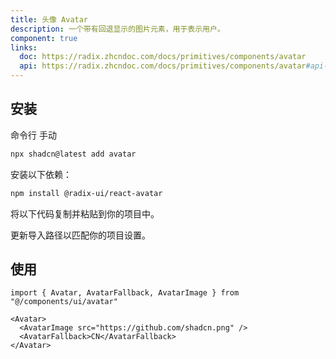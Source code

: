 ```yaml
---
title: 头像 Avatar
description: 一个带有回退显示的图片元素，用于表示用户。
component: true
links:
  doc: https://radix.zhcndoc.com/docs/primitives/components/avatar
  api: https://radix.zhcndoc.com/docs/primitives/components/avatar#api-reference
---
```


<ComponentPreview
  name="avatar-demo"
  title="头像"
  description="一个带有回退显示的头像。"
/>

## 安装

<CodeTabs>

<TabsList>
  <TabsTrigger value="cli">命令行</TabsTrigger>
  <TabsTrigger value="manual">手动</TabsTrigger>
</TabsList>
<TabsContent value="cli">

```bash
npx shadcn@latest add avatar
```

</TabsContent>

<TabsContent value="manual">

<Steps>

<Step>安装以下依赖：</Step>

```bash
npm install @radix-ui/react-avatar
```

<Step>将以下代码复制并粘贴到你的项目中。</Step>

<ComponentSource name="avatar" title="components/ui/avatar.tsx" />

<Step>更新导入路径以匹配你的项目设置。</Step>

</Steps>

</TabsContent>

</CodeTabs>

## 使用

```tsx showLineNumbers
import { Avatar, AvatarFallback, AvatarImage } from "@/components/ui/avatar"
```

```tsx showLineNumbers
<Avatar>
  <AvatarImage src="https://github.com/shadcn.png" />
  <AvatarFallback>CN</AvatarFallback>
</Avatar>
```
